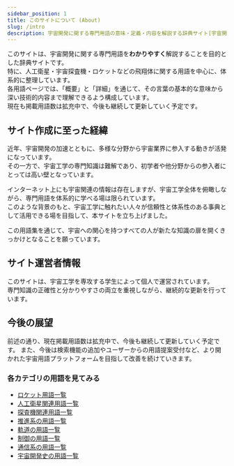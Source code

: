 ```yaml
---
sidebar_position: 1
title: このサイトについて (About)
slug: /intro
description: 宇宙開発に関する専門用語の意味・定義・内容を解説する辞典サイト[宇宙開発用語集]の説明ページです．
---
```



<Head>
  <script type="application/ld+json">
    {`{
      "@context": "https://schema.org",
      "@type": "DefinedTerm",
      "name": "このサイトについて (About)",
      "inDefinedTermSet": "https://space-dev-terms.pages.dev",
      "termCode": "intro",
      "description": "宇宙開発に関する専門用語の意味・定義・内容を解説する辞典サイト[宇宙開発用語集]の説明ページです．",
      "url": "https://space-dev-terms.pages.dev/docs/intro"
    }`}
  </script>
</Head>

このサイトは、宇宙開発に関する専門用語を**わかりやすく**解説することを目的とした辞典サイトです。  
特に、人工衛星・宇宙探査機・ロケットなどの飛翔体に関する用語を中心に、体系的に整理しています。  
各用語ページでは、「概要」と「詳細」を通じて、その言葉の基本的な意味から深い技術的内容まで理解できるよう構成しています。  
現在も掲載用語数は拡充中で、今後も継続して更新していく予定です。  

## サイト作成に至った経緯

近年、宇宙開発の加速とともに、多様な分野から宇宙業界に参入する動きが活発になっています。  
その一方で、宇宙工学の専門知識は難解であり、初学者や他分野からの参入者にとっては高い壁となっています。

インターネット上にも宇宙関連の情報は存在しますが、宇宙工学全体を俯瞰しながら、専門用語を体系的に学べる場は限られています。  
このような背景のもと、宇宙工学に触れたい人々が信頼性と体系性のある事典として活用できる場を目指して、本サイトを立ち上げました。

この用語集を通じて、宇宙への関心を持つすべての人が新たな知識の扉を開くきっかけとなることを願っています。

## サイト運営者情報

このサイトは、宇宙工学を専攻する学生によって個人で運営されています。  
専門知識の正確性と分かりやすさの両立を重視しながら、継続的な更新を行っています。

## 今後の展望

前述の通り、現在掲載用語数は拡充中で、今後も継続して更新していく予定です。
また、今後は検索機能の追加やユーザーからの用語提案受付など、より開かれた宇宙用語プラットフォームを目指して改善を続けていきます。


### 各カテゴリの用語を見てみる
- [ロケット用語一覧](/docs/category/rocket)
- [人工衛星関連用語一覧](/docs/category/satellite)
- [探査機関連用語一覧](/docs/category/explorer)
- [推進系の用語一覧](/docs/category/rocket)
- [軌道の用語一覧](/docs/category/orbit)
- [制御の用語一覧](/docs/category/control)
- [通信系の用語一覧](/docs/category/communication)
- [宇宙開発史の用語一覧](/docs/category/history)